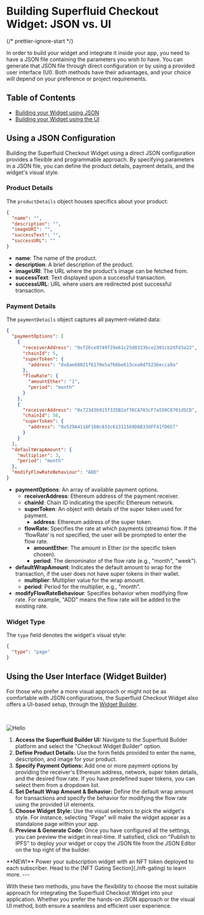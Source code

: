 # Building Superfluid Checkout Widget: JSON vs. UI


{/* prettier-ignore-start */}

In order to build your widget and integrate it inside your app, you need to have a JSON file containing the parameters you wish to have. You can generate that JSON file through direct configuration or by using a provided user interface (UI). Both methods have their advantages, and your choice will depend on your preference or project requirements.

## Table of Contents

- [Building your Widget using JSON](#using-a-json-configuration)
- [Building your Widget using the UI](#uusing-the-user-interface-widget-builder)

## Using a JSON Configuration

Building the Superfluid Checkout Widget using a direct JSON configuration provides a flexible and programmable approach. By specifying parameters in a JSON file, you can define the product details, payment details, and the widget's visual style.

### Product Details

The `productDetails` object houses specifics about your product:

```json
{
  "name": "",
  "description": "",
  "imageURI": "",
  "successText": "",
  "successURL": ""
}
```

- **name**: The name of the product.
- **description**: A brief description of the product.
- **imageURI**: The URL where the product's image can be fetched from.
- **successText**: Text displayed upon a successful transaction.
- **successURL**: URL where users are redirected post successful transaction.

### Payment Details

The `paymentDetails` object captures all payment-related data:

```json
{
  "paymentOptions": [
    {
      "receiverAddress": "0xf26ce9749f29e61c25d0333bce2301cb2dfd3a22",
      "chainId": 5,
      "superToken": {
        "address": "0x8ae68021f6170e5a766be613cea0d75236ecca9a"
      },
      "flowRate": {
        "amountEther": "1",
        "period": "month"
      }
    },
    {
      "receiverAddress": "0x72343b915f335B2af76CA703cF7a550C8701d5CD",
      "chainId": 56,
      "superToken": {
        "address": "0x529A4116F160c833c61311569D6B33dFF41fD657"
      }
    }
  ],
  "defaultWrapAmount": {
    "multiplier": 3,
    "period": "month"
  },
  "modifyFlowRateBehaviour": "ADD"
}
```

- **paymentOptions**: An array of available payment options.
  - **receiverAddress**: Ethereum address of the payment receiver.
  - **chainId**: Chain ID indicating the specific Ethereum network.
  - **superToken**: An object with details of the super token used for payment.
    - **address**: Ethereum address of the super token.
  - **flowRate**: Specifies the rate at which payments (streams) flow. If the ‘flowRate‘ is not specified, the user will be prompted to enter the flow rate.
    - **amountEther**: The amount in Ether (or the specific token chosen).
    - **period**: The denominator of the flow rate (e.g., "month", "week").
- **defaultWrapAmount**: Indicates the default amount to wrap for the transaction, if the user does not have super tokens in their wallet.
  - **multiplier**: Multiplier value for the wrap amount.
  - **period**: Period for the multiplier, e.g., "month".
- **modifyFlowRateBehaviour**: Specifies behavior when modifying flow rate. For example, "ADD" means the flow rate will be added to the existing rate.

### Widget Type

The `type` field denotes the widget's visual style:

```json
{
  "type": "page"
}
```

## Using the User Interface (Widget Builder)

For those who prefer a more visual approach or might not be as comfortable with JSON configurations, the Superfluid Checkout Widget also offers a UI-based setup, through the [Widget Builder](https://checkout-builder.superfluid.finance/).

&nbsp;

<Image src="/RecordingBuilder.gif" alt="Hello" width={1000} height={1000} />

1. **Access the Superfluid Builder UI:** Navigate to the Superfluid Builder platform and select the "Checkout Widget Builder" option.
2. **Define Product Details:** Use the form fields provided to enter the name, description, and image for your product.
3. **Specify Payment Options:** Add one or more payment options by providing the receiver's Ethereum address, network, super token details, and the desired flow rate. If you have predefined super tokens, you can select them from a dropdown list.
4. **Set Default Wrap Amount & Behavior:** Define the default wrap amount for transactions and specify the behavior for modifying the flow rate using the provided UI elements.
5. **Choose Widget Style:** Use the visual selectors to pick the widget's style. For instance, selecting "Page" will make the widget appear as a standalone page within your app.
6. **Preview & Generate Code:** Once you have configured all the settings, you can preview the widget in real-time. If satisfied, click on "Publish to IPFS" to deploy your widget or copy the JSON file from the JSON Editor on the top right of the builder.

<Callout emoji="🚀">
  **NEW!** Power your subscription widget with an NFT token deployed to each
  subscriber. Head to the [NFT Gating Section](./nft-gating) to learn more.
</Callout>
---

With these two methods, you have the flexibility to choose the most suitable approach for integrating the Superfluid Checkout Widget into your application. Whether you prefer the hands-on JSON approach or the visual UI method, both ensure a seamless and efficient user experience.
